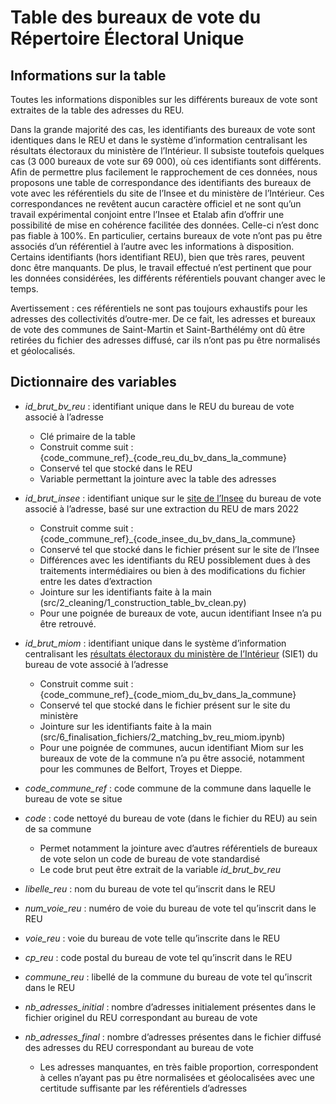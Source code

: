 # Table des bureaux de vote du Répertoire Électoral Unique


## Informations sur la table

Toutes les informations disponibles sur les différents bureaux de vote sont extraites de la table des adresses du REU.

Dans la grande majorité des cas, les identifiants des bureaux de vote sont identiques dans le REU et dans le système d’information centralisant les résultats électoraux du ministère de l’Intérieur.
Il subsiste toutefois quelques cas (3 000 bureaux de vote sur 69 000), où ces identifiants sont différents.
Afin de permettre plus facilement le rapprochement de ces données, nous proposons une table de correspondance des identifiants des bureaux de vote avec les référentiels du site de l'Insee et du ministère de l'Intérieur.
Ces correspondances ne revêtent aucun caractère officiel et ne sont qu'un travail expérimental conjoint entre l'Insee et Etalab afin d'offrir une possibilité de mise en cohérence facilitée des données. Celle-ci n'est donc pas fiable à 100%.
En particulier, certains bureaux de vote n'ont pas pu être associés d'un référentiel à l'autre avec les informations à disposition.
Certains identifiants (hors identifiant REU), bien que très rares, peuvent donc être manquants.
De plus, le travail effectué n'est pertinent que pour les données considérées, les différents référentiels pouvant changer avec le temps.

Avertissement : ces référentiels ne sont pas toujours exhaustifs pour les adresses des collectivités d'outre-mer. De ce fait, les adresses et bureaux de vote des communes de Saint-Martin et Saint-Barthélémy ont dû être retirées du fichier des adresses diffusé, car ils n'ont pas pu être normalisés et géolocalisés.

## Dictionnaire des variables

- _id_brut_bv_reu_ : identifiant unique dans le REU du bureau de vote associé à l'adresse
    + Clé primaire de la table
    + Construit comme suit : {code_commune_ref}_{code_reu_du_bv_dans_la_commune}
    + Conservé tel que stocké dans le REU
    + Variable permettant la jointure avec la table des adresses

- _id_brut_insee_ : identifiant unique sur le [site de l'Insee](https://www.insee.fr/fr/information/3539086) du bureau de vote associé à l'adresse, basé sur une extraction du REU de mars 2022
    + Construit comme suit : {code_commune_ref}_{code_insee_du_bv_dans_la_commune}
    + Conservé tel que stocké dans le fichier présent sur le site de l'Insee
    + Différences avec les identifiants du REU possiblement dues à des traitements intermédiaires ou bien à des modifications du fichier entre les dates d'extraction
    + Jointure sur les identifiants faite à la main (src/2_cleaning/1_construction_table_bv_clean.py)
    + Pour une poignée de bureaux de vote, aucun identifiant Insee n'a pu être retrouvé.

- _id_brut_miom_ : identifiant unique dans le système d'information centralisant les [résultats électoraux du ministère de l'Intérieur](https://www.data.gouv.fr/fr/datasets/election-presidentielle-des-10-et-24-avril-2022-resultats-definitifs-du-1er-tour/) (SIE1) du bureau de vote associé à l'adresse
    + Construit comme suit : {code_commune_ref}_{code_miom_du_bv_dans_la_commune}
    + Conservé tel que stocké dans le fichier présent sur le site du ministère
    + Jointure sur les identifiants faite à la main (src/6_finalisation_fichiers/2_matching_bv_reu_miom.ipynb)
    + Pour une poignée de communes, aucun identifiant Miom sur les bureaux de vote de la commune n'a pu être associé, notamment pour les communes de Belfort, Troyes et Dieppe.

- _code_commune_ref_ : code commune de la commune dans laquelle le bureau de vote se situe

- _code_ : code nettoyé du bureau de vote (dans le fichier du REU) au sein de sa commune
    + Permet notamment la jointure avec d'autres référentiels de bureaux de vote selon un code de bureau de vote standardisé
    + Le code brut peut être extrait de la variable _id_brut_bv_reu_

- _libelle_reu_ : nom du bureau de vote tel qu'inscrit dans le REU

- _num_voie_reu_ : numéro de voie du bureau de vote tel qu'inscrit dans le REU

- _voie_reu_ : voie du bureau de vote telle qu'inscrite dans le REU

- _cp_reu_ : code postal du bureau de vote tel qu'inscrit dans le REU

- _commune_reu_ : libellé de la commune du bureau de vote tel qu'inscrit dans le REU

- _nb_adresses_initial_ : nombre d'adresses initialement présentes dans le fichier originel du REU correspondant au bureau de vote

- _nb_adresses_final_ : nombre d'adresses présentes dans le fichier diffusé des adresses du REU correspondant au bureau de vote
    + Les adresses manquantes, en très faible proportion, correspondent à celles n'ayant pas pu être normalisées et géolocalisées avec une certitude suffisante par les référentiels d'adresses
